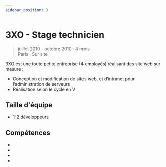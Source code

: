 ```yaml
---
sidebar_position: 3
---
```


# 3XO - Stage technicien

> juillet 2010 - octobre 2010 · 4 mois
> \
> Paris · Sur site

3XO est une toute petite entreprise (4 employés) réalisant des site web sur mesure :

- Conception et modification de sites web, et d’intranet pour l’administration de serveurs
- Réalisation selon le cycle en V

## Taille d'équipe

- 1-2 développeurs

## Compétences

- <Skill name="HTML5" />
- <Skill name="JavaScript" />
- <Skill name="PHP" />
- <Skill name="CSS" />
